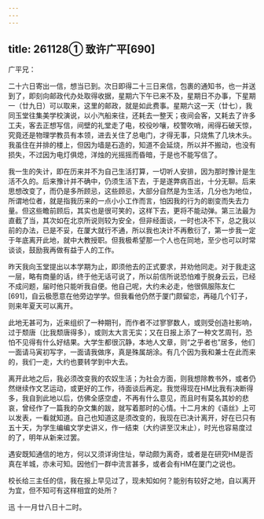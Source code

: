```yaml
---
---
---
```

title: 261128① 致许广平[690]
---




广平兄：

二十六日寄出一信，想当已到。次日即得二十三日来信，包裹的通知书，也一并送到了，即刻向邮政代办处取得收据，星期六下午已来不及，星期日不办事，下星期一（廿九日）可以取来，这里的邮政，就是如此费事。星期六这一天（廿七），我同玉堂往集美学校演说，以小汽船来往，还耗去一整天；夜间会客，又耗去了许多工夫，客去正想写信，间壁的礼堂走了电，校役吵嚷，校警吹哨，闹得石破天惊，究竟还是物理学教员有本领，进去关住了总电门，才得无事，只烧焦了几块木头。我虽住在并排的楼上，但因为墙是石造的，知道不会延烧，所以并不搬动，也没有损失，不过因为电灯俱熄，洋烛的光摇摇而昏暗，于是也不能写信了。

我一生的失计，即在历来并不为自己生活打算，一切听人安排，因为那时豫计是生活不久的。后来豫计并不确中，仍须生活下去，于是遂弊病百出，十分无聊。后来思想改变了，而仍是多所顾忌，这些顾忌，大部分自然是为生活，几分也为地位，所谓地位者，就是指我历来的一点小小工作而言，怕因我的行为的剧变而失去力量。但这些瞻前顾后，其实也是很可笑的，这样下去，更将不能动弹。第三法最为直截了当，其次如在北京所说则较为安全，但非经面谈，一时也决不下，总之我以前的办法，已是不妥，在厦大就行不通，所以我也决计不再敷衍了，第一步我一定于年底离开此地，就中大教授职。但我极希望那一个人也在同地，至少也可以时常谈谈，鼓励我再做有益于人的工作。

昨天我向玉堂提出以本学期为止，即须他去的正式要求，并劝他同走。对于我走这一层，略有商量的话，终于他无话可说了，所以前信所说恐怕难于脱身云云，已经不成问题，届时他只能听我自便。他自己呢，大约未必走，他很佩服陈友仁[691]，自云极愿意在他旁边学学。但我看他仍然于厦门颇留恋，再碰几个钉子，则来年夏天可以离开。

此地无甚可为，近来组织了一种期刊，而作者不过寥寥数人，或则受创造社影响，过于颓唐（比我颓唐得多），或则太大言无实；又在日报上添了一种文艺周刊，恐怕不见得有什么好结果。大学生都很沉静，本地人文章，则“之乎者也”居多，他们一面请马寅初写字，一面请我做序，真是殊属胡涂。有几个因为我和兼士在此而来的，我们一走，大约也要转学到中大去。

离开此地之后，我必须改变我的农奴生活；为社会方面，则我想除教书外，或者仍然继续作文艺运动，或更好的工作，待面谈后再定。我觉得现在HM比我有决断得多，我自到此地以后，仿佛全感空虚，不再有什么意见，而且时有莫名其妙的悲哀，曾经作了一篇我的杂文集的跋，就写着那时的心情。十二月末的《语丝》上可以发表，一看就知道。自己也知道这是须改变的，我现在已决计离开，好在已只有五十天，为学生编编文学史讲义，作一结束（大约讲至汉末止），时光也容易度过的了，明年从新来过罢。

遇安既知通信的地方，何以又须详询住址，举动颇为离奇，或者是在研究HM是否真在羊城，亦未可知。因他们一群中流言甚多，或者会有HM在厦门之说也。

校长给三主任的信，我在报上早见过了，现未知如何？能别有较好之地，自以离开为宜，但不知可有这样相宜的处所？

迅 十一月廿八日十二时。